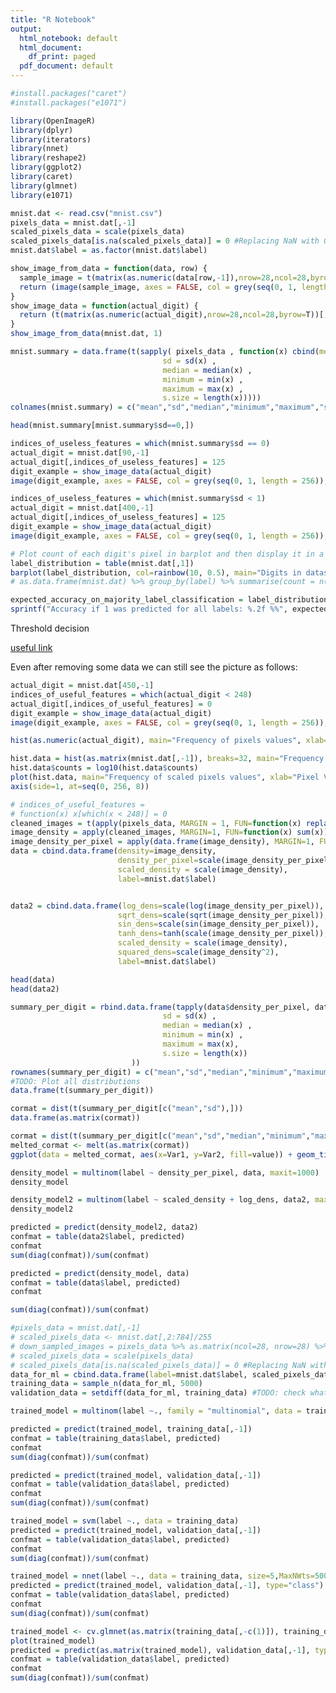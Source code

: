 ```yaml
---
title: "R Notebook"
output:
  html_notebook: default
  html_document:
    df_print: paged
  pdf_document: default
---
```



```r
#install.packages("caret")
#install.packages("e1071")
```


```r
library(OpenImageR) 
library(dplyr)
library(iterators)
library(nnet)
library(reshape2)
library(ggplot2)
library(caret)
library(glmnet)
library(e1071)
```
```r
mnist.dat <- read.csv("mnist.csv")
pixels_data = mnist.dat[,-1]
scaled_pixels_data = scale(pixels_data)
scaled_pixels_data[is.na(scaled_pixels_data)] = 0 #Replacing NaN with 0
mnist.dat$label = as.factor(mnist.dat$label)
```
```r
show_image_from_data = function(data, row) {
  sample_image = t(matrix(as.numeric(data[row,-1]),nrow=28,ncol=28,byrow=T)[c(28:1),,drop = FALSE])
  return (image(sample_image, axes = FALSE, col = grey(seq(0, 1, length = 256)), asp=1))
}
show_image_data = function(actual_digit) {
  return (t(matrix(as.numeric(actual_digit),nrow=28,ncol=28,byrow=T))[,c(28:1),drop = FALSE])
}
show_image_from_data(mnist.dat, 1)  

```
```r
mnist.summary = data.frame(t(sapply( pixels_data , function(x) cbind(mean = mean(x) ,
                                  sd = sd(x) ,
                                  median = median(x) ,
                                  minimum = min(x) ,
                                  maximum = max(x) ,
                                  s.size = length(x)))))
colnames(mnist.summary) = c("mean","sd","median","minimum","maximum","size")
```
```r
head(mnist.summary[mnist.summary$sd==0,])
```
```r
indices_of_useless_features = which(mnist.summary$sd == 0)
actual_digit = mnist.dat[90,-1]
actual_digit[,indices_of_useless_features] = 125
digit_example = show_image_data(actual_digit)
image(digit_example, axes = FALSE, col = grey(seq(0, 1, length = 256)), asp=1)
```
```r
indices_of_useless_features = which(mnist.summary$sd < 1)
actual_digit = mnist.dat[400,-1]
actual_digit[,indices_of_useless_features] = 125
digit_example = show_image_data(actual_digit)
image(digit_example, axes = FALSE, col = grey(seq(0, 1, length = 256)), asp=1)
```

```r
# Plot count of each digit's pixel in barplot and then display it in a table
label_distribution = table(mnist.dat[,1]) 
barplot(label_distribution, col=rainbow(10, 0.5), main="Digits in dataset")
# as.data.frame(mnist.dat) %>% group_by(label) %>% summarise(count = n())
```
```r
expected_accuracy_on_majority_label_classification = label_distribution[2] / sum(label_distribution)
sprintf("Accuracy if 1 was predicted for all labels: %.2f %%", expected_accuracy_on_majority_label_classification * 100)
```

Threshold decision

[useful link](https://stackoverflow.com/questions/25360248/arrange-multiple-32-png-files-in-a-grid/51865036#51865036)

Even after removing some data we can still see the picture as follows:

```r
actual_digit = mnist.dat[450,-1]
indices_of_useful_features = which(actual_digit < 248)
actual_digit[,indices_of_useful_features] = 0
digit_example = show_image_data(actual_digit)
image(digit_example, axes = FALSE, col = grey(seq(0, 1, length = 256)), asp=1)
```

```r
hist(as.numeric(actual_digit), main="Frequency of pixels values", xlab="Pixel Value", ylab="Frequency")

```

```r
hist.data = hist(as.matrix(mnist.dat[,-1]), breaks=32, main="Frequency of pixels values", xlab="Pixel Value", ylab="Frequency")
hist.data$counts = log10(hist.data$counts)
plot(hist.data, main="Frequency of scaled pixels values", xlab="Pixel Value", ylab="Frequency")
axis(side=1, at=seq(0, 256, 8))
```

```r
# indices_of_useful_features = 
# function(x) x[which(x < 248)] = 0
cleaned_images = t(apply(pixels_data, MARGIN = 1, FUN=function(x) replace(x, which(x < 5), 0)))
image_density = apply(cleaned_images, MARGIN=1, FUN=function(x) sum(x))
image_density_per_pixel = apply(data.frame(image_density), MARGIN=1, FUN=function(x) sum(x)/784) # Calculate density
data = cbind.data.frame(density=image_density, 
                        density_per_pixel=scale(image_density_per_pixel), 
                        scaled_density = scale(image_density), 
                        label=mnist.dat$label)


data2 = cbind.data.frame(log_dens=scale(log(image_density_per_pixel)), 
                        sqrt_dens=scale(sqrt(image_density_per_pixel)), 
                        sin_dens=scale(sin(image_density_per_pixel)), 
                        tanh_dens=tanh(scale(image_density_per_pixel)),  #TODO: Explain why scale after
                        scaled_density = scale(image_density),
                        squared_dens=scale(image_density^2),
                        label=mnist.dat$label)

head(data)
head(data2)

```

```r
summary_per_digit = rbind.data.frame(tapply(data$density_per_pixel, data$label,  function(x) cbind(mean = mean(x) ,
                                  sd = sd(x) ,
                                  median = median(x) ,
                                  minimum = min(x) ,
                                  maximum = max(x),
                                  s.size = length(x))
                           ))
rownames(summary_per_digit) = c("mean","sd","median","minimum","maximum","size") 
#TODO: Plot all distributions
data.frame(t(summary_per_digit))
```

```r
cormat = dist(t(summary_per_digit[c("mean","sd"),]))
data.frame(as.matrix(cormat))
```
```r
cormat = dist(t(summary_per_digit[c("mean","sd","median","minimum","maximum"),]))
melted_cormat <- melt(as.matrix(cormat))
ggplot(data = melted_cormat, aes(x=Var1, y=Var2, fill=value)) + geom_tile()
```
```r
density_model = multinom(label ~ density_per_pixel, data, maxit=1000)
density_model

```
```r
density_model2 = multinom(label ~ scaled_density + log_dens, data2, maxit=1000)
density_model2

predicted = predict(density_model2, data2)
confmat = table(data2$label, predicted)
confmat
sum(diag(confmat))/sum(confmat)

```

```r
predicted = predict(density_model, data)
confmat = table(data$label, predicted)
confmat
```
```r
sum(diag(confmat))/sum(confmat)
```

```r
#pixels_data = mnist.dat[,-1]
# scaled_pixels_data <- mnist.dat[,2:784]/255
# down_sampled_images = pixels_data %>% as.matrix(ncol=28, nrow=28) %>% down_sample_image(factor=2)
# scaled_pixels_data = scale(pixels_data)
# scaled_pixels_data[is.na(scaled_pixels_data)] = 0 #Replacing NaN with 0
data_for_ml = cbind.data.frame(label=mnist.dat$label, scaled_pixels_data)
training_data = sample_n(data_for_ml, 5000)
validation_data = setdiff(data_for_ml, training_data) #TODO: check what is going on
```

```r
trained_model = multinom(label ~., family = "multinomial", data = training_data, MaxNWts =10000000, maxit=50)
```

```r
predicted = predict(trained_model, training_data[,-1])
confmat = table(training_data$label, predicted)
confmat
sum(diag(confmat))/sum(confmat)
```

```r
predicted = predict(trained_model, validation_data[,-1])
confmat = table(validation_data$label, predicted)
confmat
sum(diag(confmat))/sum(confmat)

```
```r
trained_model = svm(label ~., data = training_data)
predicted = predict(trained_model, validation_data[,-1])
confmat = table(validation_data$label, predicted)
confmat
sum(diag(confmat))/sum(confmat)
```

```r
trained_model = nnet(label ~., data = training_data, size=5,MaxNWts=5000)
predicted = predict(trained_model, validation_data[,-1], type="class")
confmat = table(validation_data$label, predicted)
confmat
sum(diag(confmat))/sum(confmat)
```
```r
trained_model <- cv.glmnet(as.matrix(training_data[,-c(1)]), training_data$label,family="multinomial", type.measure="class")
plot(trained_model)
predicted = predict(as.matrix(trained_model), validation_data[,-1], type="class")
confmat = table(validation_data$label, predicted)
confmat
sum(diag(confmat))/sum(confmat)
```

